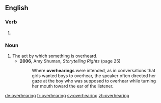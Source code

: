 ==English==

===Verb===
{{head|en}}

# {{present participle of|overhear|lang=en}}

===Noun===
{{en-noun}}

# The act by which something is overheard.
#* '''2006''', Amy Shuman, ''Storytelling Rights'' (page 25)
#*: Where '''overhearings''' were intended, as in conversations that girls wanted boys to overhear, the speaker often directed her gaze at the boy who was supposed to overhear while turning her mouth toward the ear of the listener.

[[de:overhearing]]
[[fr:overhearing]]
[[sv:overhearing]]
[[zh:overhearing]]